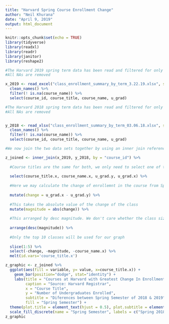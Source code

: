 ```yaml
---
title: "Harvard Spring Course Enrollment Change"
author: "Neil Khurana"
date: "April 9, 2019"
output: html_document
---
```


```r
knitr::opts_chunk$set(echo = TRUE)
library(tidyverse)
library(readxl)
library(readr)
library(janitor)
library(reshape2)
```


```r

#The Harvard 2019 spring term data has been read and filtered for only the variables we are looking for. course_id, course_title and u_grad
#All NAs are removed

x_2019 <- read_excel("class_enrollment_summary_by_term_3.22.19.xlsx", skip = 3) %>% 
  clean_names() %>% 
  filter(! is.na(course_name)) %>% 
  select(course_id, course_title, course_name, u_grad)

#The Harvard 2018 spring term data has been read and filtered for only the variables we are looking for. course_id, course_title and u_grad
#All NAs are removed


y_2018 <- read_xlsx("class_enrollment_summary_by_term_03.06.18.xlsx", skip = 3) %>% 
  clean_names() %>% 
  filter(! is.na(course_name)) %>% 
  select(course_id, course_title, course_name, u_grad)
```

```r
#We now join the two data sets together by using an inner join referencing course_id. Only the courses with with similiar id are included in this new data frame

z_joined <- inner_join(x_2019, y_2018, by = "course_id") %>% 
  
  #Course titles are the same for both, we only need to select one of the course title names
  
  select(course_title.x, course_name.x, u_grad.y, u_grad.x) %>% 
  
  #Here we may calculate the change of enrollemnt in the course from Spring 2018 to Spring 2019
  
  mutate(change = u_grad.x - u_grad.y) %>%
  
  #This takes the absolute value of the change of the class
  mutate(magnitude = abs(change)) %>% 
  
  #This arranged by desc magnitude. We don't care whether the class size increased or decreased, we just want the classes that changed size the most in either direction
  
  arrange(desc(magnitude)) %>% 
  
  #Only the top 10 classes will be used for our graph
  
  slice(1:5) %>% 
  select(-change, -magnitude, -course_name.x) %>% 
  melt(id.vars='course_title.x') 
```


```r
z_graphic <- z_joined %>% 
  ggplot(aes(fill = variable, y= value, x=course_title.x)) + 
    geom_bar(position="dodge", stat="identity") +
    labs(title = "Courses at Harvard with Greatest Change In Enrollment", 
         caption = "Source: Harvard Registrar",
         x = "Course Title",
         y = "Number of Undergraduates Enrolled",
         subtitle = "Diferences between Spring Semester of 2018 & 2019",
         fill = "Spring Semester") +
  theme(plot.title = element_text(hjust = 0.5), plot.subtitle = element_text(hjust = 0.5)) +
  scale_fill_discrete(name = "Spring Semester", labels = c("Spring 2018", "Spring 2019"))
z_graphic
```